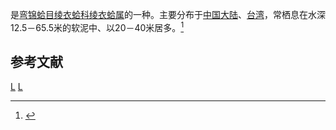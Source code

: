 {{noteTA
|T=zh-cn:鳞云母蛤; zh-tw:綾衣蛤;
|1=zh-cn:鳞云母蛤; zh-tw:綾衣蛤;
}}
{{Speciesbox
| genus = Yoldia
| species = lepidula
| authority = A. Adams, 1856
}}
{{地區名稱|start=学名：''{{lang|la|Yoldia lepidula}}''|cn=鳞云母蛤|tw=綾衣蛤|as=称}}是[[弯锦蛤目|弯锦蛤目]][[绫衣蛤科|绫衣蛤科]][[绫衣蛤属|绫衣蛤属]]的一种。主要分布于[[中国大陆|中国大陆]]、[[台湾|台湾]]，常栖息在水深12.5－65.5米的软泥中、以20－40米居多。<ref>{{cite web|url=http://shell.sinica.edu.tw/chinese/shellbase_detail.php?science_no=2148|title=国际贝库：鳞云母蛤|publisher=台湾贝类资料库|accessdate=2009-08-11}}</ref>

== 参考文献 ==
{{reflist}}

{{Taxonbar}}

[[Category:1856年描述的动物|L]]
[[Category:绫衣蛤属|L]]